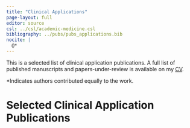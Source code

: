 ```yaml
---
title: "Clinical Applications"
page-layout: full
editor: source
csl: ../csl/academic-medicine.csl
bibliography: ../pubs/pubs_applications.bib
nocite: |
  @*
---
```


This is a selected list of clinical application publications. A full list of published manuscripts and papers-under-review is available on my [CV](/static/KatherineHoffman_CV_Sept2022.pdf).

*Indicates authors contributed equally to the work.

# Selected Clinical Application Publications